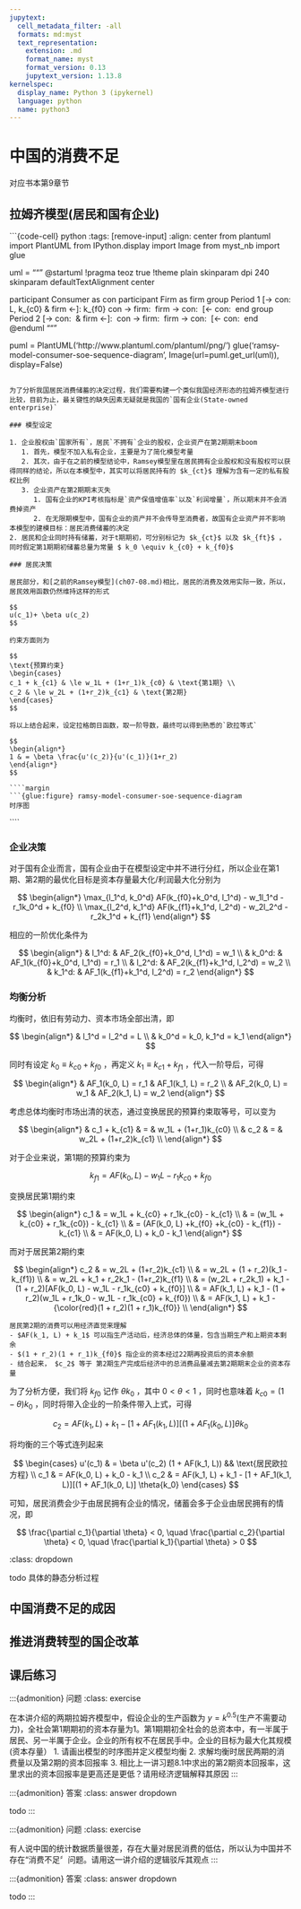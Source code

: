```yaml
---
jupytext:
  cell_metadata_filter: -all
  formats: md:myst
  text_representation:
    extension: .md
    format_name: myst
    format_version: 0.13
    jupytext_version: 1.13.8
kernelspec:
  display_name: Python 3 (ipykernel)
  language: python
  name: python3
---
```


# 中国的消费不足

对应书本第9章节

## 拉姆齐模型(居民和国有企业)

```{code-cell} python
:tags: [remove-input]
:align: center
from plantuml import PlantUML
from IPython.display import Image
from myst_nb import glue

uml = """
@startuml
!pragma teoz true
!theme plain
skinparam dpi 240
skinparam defaultTextAlignment center

participant Consumer as con
participant Firm as firm
group Period 1
[-> con: <latex>L, k_{c0}</latex>
& firm <-]: <latex>k_{f0}</latex>
con -> firm: <math>L,k_{c0}</math>
firm -> con: <math>w_1L,(1+r_1)k_{c0}</math>
[<- con: <math>c_1</math>
end
group Period 2
[-> con: <math>L, k_{c1}</math>
& firm <-]: <math>k_{f1}</math>
con -> firm: <math>L, k_{c1}</math>
firm -> con: <math>w_2L, (1+r_2)k_{c1}</math>
[<- con: <math>c_2</math>
end
@enduml
"""

puml = PlantUML('http://www.plantuml.com/plantuml/png/')
glue('ramsy-model-consumer-soe-sequence-diagram', Image(url=puml.get_url(uml)), display=False)
```

为了分析我国居民消费储蓄的决定过程，我们需要构建一个类似我国经济形态的拉姆齐模型进行比较，目前为止，最关键性的缺失因素无疑就是我国的`国有企业(State-owned enterprise)`

### 模型设定

1. 企业股权由`国家所有`，居民`不拥有`企业的股权，企业资产在第2期期末boom
   1. 首先，模型不加入私有企业，主要是为了简化模型考量
   2. 其次，由于在之前的模型结论中，Ramsey模型里在居民拥有企业股权和没有股权可以获得同样的结论，所以在本模型中，其实可以将居民持有的 $k_{ct}$ 理解为含有一定的私有股权比例
   3. 企业资产在第2期期末灭失
      1. 国有企业的KPI考核指标是`资产保值增值率`以及`利润增量`，所以期末并不会消费掉资产
      2. 在无限期模型中，国有企业的资产并不会传导至消费者，故国有企业资产并不影响本模型的建模目标：居民消费储蓄的决定
2. 居民和企业同时持有储蓄，对于t期期初，可分别标记为 $k_{ct}$ 以及 $k_{ft}$ ，同时假定第1期期初储蓄总量为常量 $ k_0 \equiv k_{c0} + k_{f0}$

### 居民决策

居民部分，和[之前的Ramsey模型](ch07-08.md)相比，居民的消费及效用实际一致，所以，居民效用函数仍然维持这样的形式

$$
u(c_1)+ \beta u(c_2)
$$

约束方面则为

$$
\text{预算约束}
\begin{cases}
c_1 + k_{c1} & \le w_1L + (1+r_1)k_{c0} & \text{第1期} \\
c_2 & \le w_2L + (1+r_2)k_{c1} & \text{第2期}
\end{cases}
$$

将以上结合起来，设定拉格朗日函数，取一阶导数，最终可以得到熟悉的`欧拉等式`

$$
\begin{align*}
1 & = \beta \frac{u'(c_2)}{u'(c_1)}(1+r_2)
\end{align*}
$$

````margin
```{glue:figure} ramsy-model-consumer-soe-sequence-diagram
时序图
```
````

### 企业决策

对于国有企业而言，国有企业由于在模型设定中并不进行分红，所以企业在第1期、第2期的最优化目标是资本存量最大化/利润最大化分别为

$$
\begin{align*}
\max_{l_1^d, k_0^d} AF(k_{f0}+k_0^d, l_1^d) - w_1l_1^d - r_1k_0^d + k_{f0} \\
\max_{l_2^d, k_1^d} AF(k_{f1}+k_1^d, l_2^d) - w_2l_2^d - r_2k_1^d + k_{f1}
\end{align*}
$$

相应的一阶优化条件为

$$
\begin{align*}
& l_1^d: & AF_2(k_{f0}+k_0^d, l_1^d) = w_1 \\
& k_0^d: & AF_1(k_{f0}+k_0^d, l_1^d) = r_1 \\
& l_2^d: & AF_2(k_{f1}+k_1^d, l_2^d) = w_2 \\
& k_1^d: & AF_1(k_{f1}+k_1^d, l_2^d) = r_2
\end{align*}
$$

### 均衡分析

均衡时，依旧有劳动力、资本市场全部出清，即

$$
\begin{align*}
& l_1^d = l_2^d = L \\
& k_0^d = k_0, k_1^d = k_1
\end{align*}
$$

同时有设定 $k_0 \equiv k_{c0} + k_{f0}$ ，再定义 $k_1 \equiv k_{c1} + k_{f1}$ ，代入一阶导后，可得

$$
\begin{align*}
& AF_1(k_0, L) = r_1 & AF_1(k_1, L) = r_2 \\
& AF_2(k_0, L) = w_1 & AF_2(k_1, L) = w_2
\end{align*}
$$

考虑总体均衡时市场出清的状态，通过变换居民的预算约束取等号，可以变为

$$
\begin{align*}
& c_1 + k_{c1} & = & w_1L + (1+r_1)k_{c0} \\
& c_2 & = & w_2L + (1+r_2)k_{c1} \\
\end{align*}
$$

对于企业来说，第1期的预算约束为

$$
k_{f1} = AF(k_0, L) - w_1L - r_1k_{c0} + k_{f0}
$$

变换居民第1期约束

$$
\begin{align*}
c_1 & = w_1L + k_{c0} + r_1k_{c0} - k_{c1} \\
    & = (w_1L + k_{c0} + r_1k_{c0}) - k_{c1} \\
    & = (AF(k_0, L) +k_{f0} +k_{c0} - k_{f1}) - k_{c1} \\
    & = AF(k_0, L) + k_0 - k_1
\end{align*}
$$

而对于居民第2期约束

$$
\begin{align*}
c_2 & = w_2L + (1+r_2)k_{c1} \\
    & = w_2L + (1 + r_2)(k_1 - k_{f1}) \\
    & = w_2L + k_1 + r_2k_1 - (1+r_2)k_{f1} \\
    & = (w_2L + r_2k_1) + k_1 - (1 + r_2)[AF(k_0, L) - w_1L - r_1k_{c0} + k_{f0}] \\
    & = AF(k_1, L) + k_1 - (1 + r_2)(w_1L + r_1k_0 - w_1L - r_1k_{c0} + k_{f0}) \\
    & = AF(k_1, L) + k_1 - {\color{red}(1 + r_2)(1 + r_1)k_{f0}} \\
\end{align*}
$$

```hint

居民第2期的消费可以用经济直觉来理解
- $AF(k_1, L) + k_1$ 可以指生产活动后，经济总体的体量，包含当期生产和上期资本剩余
- $(1 + r_2)(1 + r_1)k_{f0}$ 指企业的资本经过22期再投资后的资本余额
- 结合起来， $c_2$ 等于 第2期生产完成后经济中的总消费品量减去第2期期末企业的资本存量

```

为了分析方便，我们将 $k_{f0}$ 记作 $\theta{k_0}$ ，其中 $0<\theta<1$ ，同时也意味着 $k_{c0} = (1 - \theta) k_0$ ，同时将带入企业的一阶条件带入上式，可得

$$
c_2 = AF(k_1, L) + k_1 - [1 + AF_1(k_1, L)][(1 + AF_1(k_0, L)] \theta{k_0}
$$

将均衡的三个等式连列起来

$$
\begin{cases}
u'(c_1) & = \beta u'(c_2) (1 + AF(k_1, L)) && \text{居民欧拉方程} \\
c_1 & = AF(k_0, L) + k_0 - k_1 \\
c_2 & = AF(k_1, L) + k_1 - [1 + AF_1(k_1, L)][(1 + AF_1(k_0, L)] \theta{k_0}
\end{cases}
$$

可知，居民消费会少于由居民拥有企业的情况，储蓄会多于企业由居民拥有的情况，即

$$
\frac{\partial c_1}{\partial \theta} < 0, \quad \frac{\partial c_2}{\partial \theta} < 0, \quad \frac{\partial k_1}{\partial \theta} > 0
$$

:::{hint}
:class: dropdown

todo 具体的静态分析过程

:::

## 中国消费不足的成因

## 推进消费转型的国企改革

## 课后练习

:::{admonition} 问题
:class: exercise

在本讲介绍的两期拉姆齐模型中，假设企业的生产函数为 $y=k^{0.5}$(生产不需要动力)，全社会第1期期初的资本存量为1。第1期期初全社会的总资本中，有一半属于居民、另一半厲于企业。企业的所有权不在居民手中。企业的目标为最大化其规模(资本存量）
1. 请画出模型的时序图并定义模型均衡
2. 求解均衡时居民两期的消费量以及第2期的资本回报率
3. 相比上一讲习题8.1中求出的第2期资本回报率，这里求出的资本回报率是更高还是更低？请用经济逻辑解释其原因
:::

:::{admonition} 答案
:class: answer dropdown

todo
:::

:::{admonition} 问题
:class: exercise

有人说中国的统计数据质量很差，存在大量对居民消费的低估，所以认为中国并不存在“消费不足〞问题。请用这一讲介绍的逻辑驳斥其观点
:::

:::{admonition} 答案
:class: answer dropdown

todo
:::
